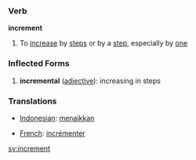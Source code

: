 === Verb ===

'''increment'''

# To [[increase]] by [[step]]s or by a [[step]], especially by [[one]]

=== Inflected Forms ===
#'''incremental''' ([[adjective]]): increasing in steps

=== Translations ===
*[[Indonesian]]: [[naik|menaikkan]]

*[[French]]: [[incrémenter]]

[[sv:increment]]